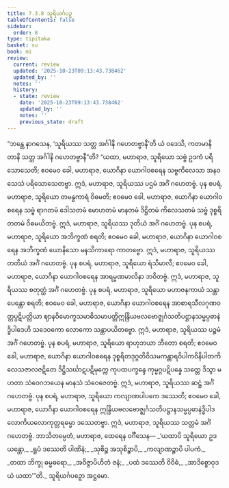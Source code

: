 ```yaml
---
title: 7.3.8 သူရိယင်္ဂပဉှ
tableOfContents: false
sidebar:
  order: 8
type: tipitaka
basket: su
book: mi
review:
  current: review
  updated: '2025-10-23T09:13:43.738462'
  updated_by: ''
  notes: ''
  history:
  - state: review
    date: '2025-10-23T09:13:43.738462'
    updated_by: ''
    notes: ''
    previous_state: draft
---
```



<ReviewStatus review={frontmatter.review} showDetails={true} />

<HypothesisAnnotation frontmatter={frontmatter} />

<DynamicBreadcrumb />

<Division number="252" book="mi" e="ch" v="28">

<Paragraph number="1810" book="mi">
“ဘန္တေ နာဂသေန, ‘သူရိယဿ သတ္တ အင်္ဂါနိ ဂဟေတဗ္ဗာနီ’တိ ယံ ဝဒေသိ, ကတမာနိ တာနိ သတ္တ အင်္ဂါနိ ဂဟေတဗ္ဗာနီ”တိ? “ယထာ, မဟာရာဇ, သူရိယော သဗ္ဗံ ဥဒကံ ပရိသောသေတိ; ဧဝမေဝ ခေါ, မဟာရာဇ, ယောဂိနာ ယောဂါဝစရေန သဗ္ဗကိလေသာ အနဝသေသံ ပရိသောသေတဗ္ဗာ. ဣဒံ, မဟာရာဇ, သူရိယဿ ပဌမံ အင်္ဂံ ဂဟေတဗ္ဗံ.
</Paragraph>

<Paragraph number="1811" book="mi">
ပုန စပရံ, မဟာရာဇ, သူရိယော တမန္ဓကာရံ ဝိဓမတိ; ဧဝမေဝ ခေါ, မဟာရာဇ, ယောဂိနာ ယောဂါဝစရေန သဗ္ဗံ ရာဂတမံ ဒေါသတမံ မောဟတမံ မာနတမံ ဒိဋ္ဌိတမံ ကိလေသတမံ သဗ္ဗံ ဒုစ္စရိတတမံ ဝိဓမယိတဗ္ဗံ. ဣဒံ, မဟာရာဇ, သူရိယဿ ဒုတိယံ အင်္ဂံ ဂဟေတဗ္ဗံ.
</Paragraph>

<Paragraph number="1812" book="mi">
ပုန စပရံ, မဟာရာဇ, သူရိယော အဘိက္ခဏံ စရတိ; ဧဝမေဝ ခေါ, မဟာရာဇ, ယောဂိနာ ယောဂါဝစရေန အဘိက္ခဏံ ယောနိသော မနသိကာရော ကာတဗ္ဗော. ဣဒံ, မဟာရာဇ, သူရိယဿ တတိယံ အင်္ဂံ ဂဟေတဗ္ဗံ.
</Paragraph>

<Paragraph number="1813" book="mi">
ပုန စပရံ, မဟာရာဇ, သူရိယော ရံသိမာလီ; ဧဝမေဝ ခေါ, မဟာရာဇ, ယောဂိနာ ယောဂါဝစရေန အာရမ္မဏမာလိနာ ဘဝိတဗ္ဗံ. ဣဒံ, မဟာရာဇ, သူရိယဿ စတုတ္ထံ အင်္ဂံ ဂဟေတဗ္ဗံ.
</Paragraph>

<Paragraph number="1814" book="mi">
ပုန စပရံ, မဟာရာဇ, သူရိယော မဟာဇနကာယံ သန္တာပေန္တော စရတိ; ဧဝမေဝ ခေါ, မဟာရာဇ, ယောဂိနာ ယောဂါဝစရေန အာစာရသီလဂုဏဝတ္တပ္ပဋိပတ္တိယာ ဈာနဝိမောက္ခသမာဓိသမာပတ္တိဣန္ဒြိယဗလဗောဇ္ဈင်္ဂသတိပဋ္ဌာနသမ္မပ္ပဓာနဲဒ္ဓိပါဒေဟိ သဒေဝကော လောကော သန္တာပယိတဗ္ဗော. ဣဒံ, မဟာရာဇ, သူရိယဿ ပဉ္စမံ အင်္ဂံ ဂဟေတဗ္ဗံ.
</Paragraph>

<Paragraph number="1815" book="mi">
ပုန စပရံ, မဟာရာဇ, သူရိယော ရာဟုဘယာ ဘီတော စရတိ; ဧဝမေဝ ခေါ, မဟာရာဇ, ယောဂိနာ ယောဂါဝစရေန ဒုစ္စရိတဒုဂ္ဂတိဝိသမကန္တာရဝိပါကဝိနိပါတကိလေသဇာလဇဋိတေ ဒိဋ္ဌိသင်္ဃာဋပဋိမုက္ကေ ကုပထပက္ခန္ဒေ ကုမ္မဂ္ဂပဋိပန္နေ သတ္တေ ဒိသွာ မဟတာ သံဝေဂဘယေန မာနသံ သံဝေဇေတဗ္ဗံ. ဣဒံ, မဟာရာဇ, သူရိယဿ ဆဋ္ဌံ အင်္ဂံ ဂဟေတဗ္ဗံ.
</Paragraph>

<Paragraph number="1816" book="mi">
ပုန စပရံ, မဟာရာဇ, သူရိယော ကလျာဏပါပကေ ဒဿေတိ; ဧဝမေဝ ခေါ, မဟာရာဇ, ယောဂိနာ ယောဂါဝစရေန ဣန္ဒြိယဗလဗောဇ္ဈင်္ဂသတိပဋ္ဌာနသမ္မပ္ပဓာနဲဒ္ဓိပါဒလောကိယလောကုတ္တရဓမ္မာ ဒဿေတဗ္ဗာ. ဣဒံ, မဟာရာဇ, သူရိယဿ သတ္တမံ အင်္ဂံ ဂဟေတဗ္ဗံ. ဘာသိတမ္ပေတံ, မဟာရာဇ, ထေရေန ဝင်္ဂီသေန—
</Paragraph>

<Paragraph number="1817" type="verses" book="mi">
_‘ယထာပိ သူရိယော ဥဒယန္တော,_  
_ရူပံ ဒဿေတိ ပါဏိနံ;_  
_သုစိဉ္စ အသုစိဉ္စာပိ,_  
_ကလျာဏဉ္စာပိ ပါပကံ._  

</Paragraph>

<Paragraph number="1818" type="verses" book="mi">
_တထာ ဘိက္ခု ဓမ္မဓရော,_  
_အဝိဇ္ဇာပိဟိတံ ဇနံ;_  
_ပထံ ဒဿေတိ ဝိဝိဓံ,_  
_အာဒိစ္စောဝုဒယံ ယထာ’”တိ._  


</Paragraph>
</Division>

<Paragraph number="1819" type="center" book="mi">
သူရိယင်္ဂပဉှော အဋ္ဌမော.
</Paragraph>